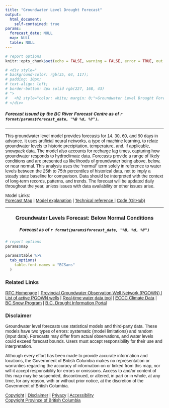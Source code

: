 ```yaml
---
title: "Groundwater Level Drought Forecast"
output: 
  html_document:
    self-contained: true
params:
  forecast_date: NULL
  map: NULL
  table: NULL
---
```


```r
# report options
knitr::opts_chunk$set(echo = FALSE, warning = FALSE, error = TRUE, out.width = '100%')
```


<style>
@font-face {
  font-family: 'BCSans';
  src: url('fonts/BCSans-Regular.otf') format('opentype');
}

body {
  font-family: 'BCSans', sans-serif;
}
</style>


``` r
# <div style="
# background-color: rgb(35, 64, 117); 
# padding: 10px; 
# text-align: left;
# border-bottom: 4px solid rgb(227, 168, 43)
# ">
#   <h2 style="color: white; margin: 0;">Groundwater Level Drought Forecast</h1>
# </div>
```

##### Forecast issued by the BC River Forecast Centre as of `r format(params$forecast_date, "%B %d, %Y")`.

---

This groundwater level model provides forecasts for 14, 30, 60, and 90 days in advance. It uses artificial neural networks, a type of machine learning, to relate groundwater levels to historic precipitation, temperature, and, if applicable, snowpack data. The model also accounts for recharge lag times, capturing how groundwater responds to hydroclimate data. Forecasts provide a range of likely conditions and are presented as likelihoods of groundwater being above, below, or near normal. This analysis uses the “normal” term solely in reference to water levels between the 25th to 75th percentiles of historical data, not to imply a steady state baseline for comparison. Data should be interpreted with the context of long-term records, patterns, and trends. The forecast will be updated daily throughout the year, unless issues with data availability or other issues arise.

Model Links:<br>
<u><a href=https://nrs.objectstore.gov.bc.ca/rfc-conditions/groundwater_forecast/outputs/Groundwater_Drought_Forecast_Map.html target='_blank' >Forecast Map</a></u> | <u><a href=https://www2.gov.bc.ca/gov/content/environment/air-land-water/water/drought-flooding-dikes-dams/river-forecast-centre target='_blank' >Model explanation</a></u>
| <u><a href=https://www2.gov.bc.ca/gov/content/environment/air-land-water/water/drought-flooding-dikes-dams/river-forecast-centre target='_blank' >Technical reference </a></u>
| <u><a href=https://github.com/bcgov/rfc-groundwater-forecast target='_blank' >Code (GitHub)</a></u>


---


<h3 style="text-align: center;">Groundwater Levels Forecast: Below Normal Conditions</h3>
<h5 style="text-align: center;">
Forecast as of `r format(params$forecast_date, "%B, %d, %Y")`
</h5>


```r
# report options
params$map
```

```r
params$table %>%
  tab_options(
    table.font.names = "BCSans"
  )
```




### Related Links

<u><a href=https://www2.gov.bc.ca/gov/content/environment/air-land-water/water/drought-flooding-dikes-dams/river-forecast-centre target='_blank' >RFC Homepage</a></u>
| <u><a href=https://www2.gov.bc.ca/gov/content/environment/air-land-water/water/groundwater-wells-aquifers/groundwater-observation-well-network target='_blank' > Provincial Groundwater Observation Well Network (PGOWN) </a></u>
| <u><a href=https://www2.gov.bc.ca/gov/content/environment/air-land-water/water/groundwater-wells-aquifers/groundwater-observation-well-network/active-wells target='_blank' >List of active PGOWN wells</a></u>
| <u><a href=https://bcmoe-prod.aquaticinformatics.net/ target='_blank' >Real-time water data tool</a></u>
| <u><a href=https://climate.weather.gc.ca/ target='_blank' >ECCC Climate Data</a></u>
| <u><a href=https://www2.gov.bc.ca/gov/content/environment/air-land-water/water/water-science-data/water-data-tools/snow-survey-data target='_blank' >BC Snow Program</a></u>
| <u><a href=https://droughtportal.gov.bc.ca/ target='_blank' >B.C. Drought Information Portal</a></u>

\columnbreak

### Disclaimer

Groundwater level forecasts use statistical models and third-party data. These models have two types of errors: systematic (model limitations) and random (input data). Forecasts may differ from actual observations, and water levels could exceed forecast bounds. Users must accept responsibility for their use and interpretation.

Although every effort has been made to provide accurate information and locations, the Government of British
Columbia makes no representation or warranties regarding the accuracy of information on or linked from this map, nor will
it accept responsibility for errors or omissions. Access to and/or content of this map may be suspended,
discontinued, or altered, in part or in whole, at any time, for any reason, with or without prior notice,
at the discretion of the Government of British Columbia.

<u><a href=https://www2.gov.bc.ca/gov/content/home/copyright target='_blank' >Copyright</a></u>
| <u><a href=https://www2.gov.bc.ca/gov/content/home/disclaimer target='_blank' >Disclaimer</a></u>
| <u><a href=http://www2.gov.bc.ca/gov/admin/privacy.page target='_blank' >Privacy</a></u>
| <u><a href=https://www2.gov.bc.ca/gov/content/home/accessible-government target='_blank' >Accessibility</a></u>
<br><u><a href=https://www2.gov.bc.ca/gov/content/home/copyright target='_blank' > Copyright Province of British Columbia </a></u>

